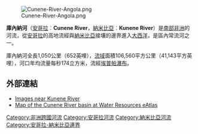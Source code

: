 {{expand|time=2010-03-29T08:35:58+00:00}}
[[File:Cunene-River-Angola.png|thumb]]

'''庫內納河'''（[[安哥拉|安哥拉]]︰'''Cunene River'''，[[納米比亞|納米比亞]]︰'''Kunene River'''）是[[南部非洲|南部非洲]]的河流，從[[安哥拉|安哥拉]]的高地流經與[[納米比亞|納米比亞]]接壤的邊界進入[[大西洋|大西洋]]，是區內常流河之一。

庫內納河全長1,050公里（652英哩），[[流域|流域]]面積106,560平方公里（41,143平方英哩），河口年均流量每秒174立方米，流經[[埃普帕瀑布|埃普帕瀑布]]。

== 外部連結 ==
* [http://www.pgoimages.com/gallery.php?gall=g_namibia_serracafema Images near Kunene River] {{Wayback|url=http://www.pgoimages.com/gallery.php?gall=g_namibia_serracafema |date=20071121034417 }}
* [https://web.archive.org/web/20070927212754/http://www.waterandnature.org/eatlas/html/af9.html Map of the Cunene River basin at Water Resources eAtlas]

{{Africa-geo-stub}}
{{coord|17|15.335|S|11|45.135|E|type:river_region:ZA|display=title}}
{{安哥拉河流}}
{{DEFAULTSORT:Cunene}}
[[Category:非洲跨國河流|Category:非洲跨國河流]]
[[Category:安哥拉河流|Category:安哥拉河流]]
[[Category:納米比亞河流|Category:納米比亞河流]]
[[Category:安哥拉-納米比亞邊界|Category:安哥拉-納米比亞邊界]]